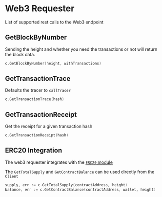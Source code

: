# Web3 Requester

List of supported rest calls to the Web3 endpoint

## GetBlockByNumber

Sending the height and whether you need the transactions or not will return the block data.

```go
c.GetBlockByNumber(height, withTransactions)
```

## GetTransactionTrace

Defaults the tracer to `callTracer`

```go
c.GetTransactionTrace(hash)
```

## GetTransactionReceipt

Get the receipt for a given transaction hash

```go
c.GetTransactionReceipt(hash)
```

## ERC20 Integration

The web3 requester integrates with the [`ERC20` module](/lib/smartcontract/erc20)

The `GetTotalSupply` and `GetContractBalance` can be used directly from the `Client`

```go
supply, err := c.GetTotalSupply(contractAddress, height)
balance, err := c.GetContractBalance(contractAddress, wallet, height)
```
